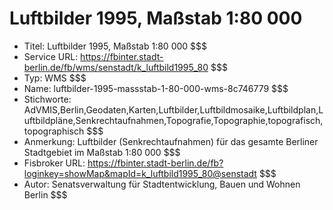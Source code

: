 # Luftbilder 1995, Maßstab 1:80 000
- Titel: Luftbilder 1995, Maßstab 1:80 000 $$$
- Service URL: https://fbinter.stadt-berlin.de/fb/wms/senstadt/k_luftbild1995_80 $$$
- Typ: WMS $$$
- Name: luftbilder-1995-massstab-1-80-000-wms-8c746779 $$$
- Stichworte: AdVMIS,Berlin,Geodaten,Karten,Luftbilder,Luftbildmosaike,Luftbildplan,Luftbildpläne,Senkrechtaufnahmen,Topografie,Topographie,topografisch,topographisch $$$
- Anmerkung: Luftbilder (Senkrechtaufnahmen) für das gesamte Berliner Stadtgebiet im Maßstab  1:80 000 $$$
- Fisbroker URL: https://fbinter.stadt-berlin.de/fb?loginkey=showMap&mapId=k_luftbild1995_80@senstadt $$$
- Autor: Senatsverwaltung für Stadtentwicklung, Bauen und Wohnen Berlin $$$
